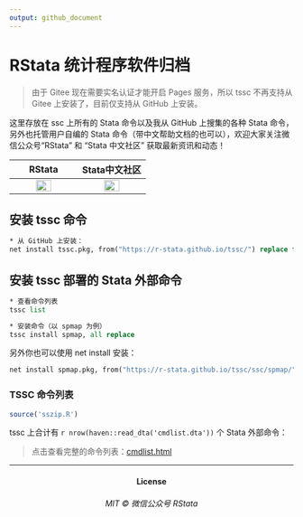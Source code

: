 ```yaml
---
output: github_document
---
```


# RStata 统计程序软件归档

> 由于 Gitee 现在需要实名认证才能开启 Pages 服务，所以 tssc 不再支持从 Gitee 上安装了，目前仅支持从 GitHub 上安装。

这里存放在 ssc 上所有的 Stata 命令以及我从 GitHub 上搜集的各种 Stata 命令，另外也托管用户自编的 Stata
命令（带中文帮助文档的也可以），欢迎大家关注微信公众号“RStata” 和 “Stata 中文社区” 获取最新资讯和动态！

 RStata | Stata中文社区
:-:|:-:
<img src="https://mdniceczx.oss-cn-beijing.aliyuncs.com/image_20201120143454.png" width="50%"/> | <img src="https://mdniceczx.oss-cn-beijing.aliyuncs.com/image_20201120143508.png" width="50%"/>

## 安装 tssc 命令

```stata
* 从 GitHub 上安装：
net install tssc.pkg, from("https://r-stata.github.io/tssc/") replace force
```

## 安装 tssc 部署的 Stata 外部命令

```stata
* 查看命令列表
tssc list

* 安装命令（以 spmap 为例）
tssc install spmap, all replace
```

另外你也可以使用 net install 安装：

```stata
net install spmap.pkg, from("https://r-stata.github.io/tssc/ssc/spmap/") all replace force
```

### TSSC 命令列表

```r
source('sszip.R')
```

tssc 上合计有 `r nrow(haven::read_dta('cmdlist.dta'))` 个 Stata 外部命令：

> 点击查看完整的命令列表：[cmdlist.html](https://r-stata.github.io/tssc/cmdlist.html)

------------

<h4 align="center">License</h4>
<h6 align="center">MIT © 微信公众号 RStata</h6>
